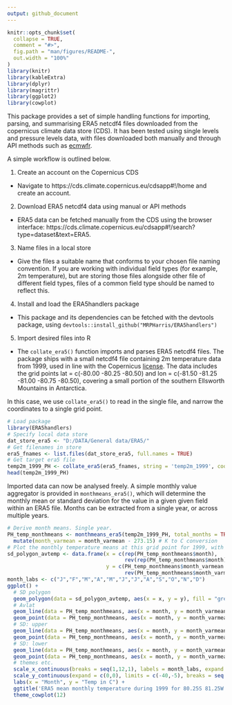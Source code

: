 ```yaml
---
output: github_document
---
```


```r
knitr::opts_chunk$set(
  collapse = TRUE,
  comment = "#>",
  fig.path = "man/figures/README-",
  out.width = "100%"
)
library(knitr)
library(kableExtra)
library(dplyr)
library(magrittr)
library(ggplot2)
library(cowplot)
```

This package provides a set of simple handling functions for importing, parsing, and summarising ERA5 netcdf4 files downloaded from the copernicus climate data store (CDS). It has been tested using single levels and pressure levels data, with files downloaded both manually and through API methods such as [ecmwfr](https://github.com/bluegreen-labs/ecmwfr). 

A simple workflow is outlined below.

1) Create an account on the Copernicus CDS

* Navigate to https://cds.climate.copernicus.eu/cdsapp#!/home and create an account. 

2) Download ERA5 netcdf4 data using manual or API methods

* ERA5 data can be fetched manually from the CDS using the browser interface: https://cds.climate.copernicus.eu/cdsapp#!/search?type=dataset&text=ERA5. 

3) Name files in a local store

* Give the files a suitable name that conforms to your chosen file naming convention. If you are working with individual field types (for example, 2m temperature), but are storing those files alongside other file of different field types, files of a common field type should be named to reflect this.

4) Install and load the ERA5handlers package

* This package and its dependencies can be fetched with the devtools package, using `devtools::install_github("MRPHarris/ERA5handlers")`

5) Import desired files into R

* The `collate_era5()` function imports and parses ERA5 netcdf4 files. The package ships with a small netcdf4 file containing 2m temperature data from 1999, used in line with the Copernicus [license](https://cds.climate.copernicus.eu/api/v2/terms/static/licence-to-use-copernicus-products.pdf). The data includes the grid points lat = c(-80.00 -80.25 -80.50) and lon = c(-81.50 -81.25 -81.00 -80.75 -80.50), covering a small portion of the southern Ellsworth Mountains in Antarctica.

In this case, we use `collate_era5()` to read in the single file, and narrow the coordinates to a single grid point.

```r
# Load package
library(ERA5handlers)
# Specify local data store
dat_store_era5 <- "D:/DATA/General data/ERA5/"
# Get filenames in store
era5_fnames <- list.files(dat_store_era5, full.names = TRUE)
# Get target era5 file
temp2m_1999_PH <- collate_era5(era5_fnames, string = 'temp2m_1999', coords = c(-80.25, -81.25))
head(temp2m_1999_PH)
```

Imported data can now be analysed freely. A simple monthly value aggregator is provided in `monthmeans_era5()`, which will determine the monthly mean or standard deviation for the value in a given given field within an ERA5 file. Months can be extracted from a single year, or across multiple years.

```r
# Derive month means. Single year.
PH_temp_monthmeans <- monthmeans_era5(temp2m_1999_PH, total_months = TRUE) %>%
  mutate(month_varmean = month_varmean - 273.15) # K to C conversion
# Plot the monthly temperature means at this grid point for 1999, with standard devations
sd_polygon_avtemp <- data.frame(x = c(rep(PH_temp_monthmeans$month), 
                                      rev(rep(PH_temp_monthmeans$month))), 
                                y = c(PH_temp_monthmeans$month_varmean + PH_temp_monthmeans$month_varsd, 
                                      rev(PH_temp_monthmeans$month_varmean - PH_temp_monthmeans$month_varsd)))
month_labs <- c("J","F","M","A","M","J","J","A","S","O","N","D")
ggplot() +
  # SD polygon
  geom_polygon(data = sd_polygon_avtemp, aes(x = x, y = y), fill = "grey60", colour = "NA", alpha = 0.2) +
  # Avlat
  geom_line(data = PH_temp_monthmeans, aes(x = month, y = month_varmean)) +
  geom_point(data = PH_temp_monthmeans, aes(x = month, y = month_varmean)) +
  # SD: upper
  geom_line(data = PH_temp_monthmeans, aes(x = month, y = month_varmean + month_varsd), linetype = 'dashed') +
  geom_point(data = PH_temp_monthmeans, aes(x = month, y = month_varmean + month_varsd), shape = 4) +
  # SD: lower
  geom_line(data = PH_temp_monthmeans, aes(x = month, y = month_varmean - month_varsd), linetype = 'dashed') +
  geom_point(data = PH_temp_monthmeans, aes(x = month, y = month_varmean - month_varsd), shape = 4) +
  # themes etc.
  scale_x_continuous(breaks = seq(1,12,1), labels = month_labs, expand = c(0,0)) +
  scale_y_continuous(expand = c(0,0), limits = c(-40,-5), breaks = seq(-40,-5,5)) +
  labs(x = "Month", y = "Temp in C") +
  ggtitle('ERA5 mean monthly temperature during 1999 for 80.25S 81.25W') +
  theme_cowplot(12)

```


